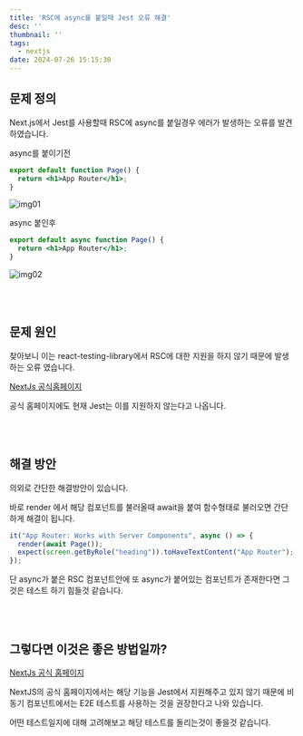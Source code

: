 ```yaml
---
title: 'RSC에 async를 붙일때 Jest 오류 해결'
desc: ''
thumbnail: ''
tags:
  - nextjs
date: 2024-07-26 15:15:30
---
```


## 문제 정의
Next.js에서 Jest를 사용할때 RSC에 async를 붙일경우 에러가 발생하는 오류를 발견하였습니다.


async를 붙이기전
```jsx
export default function Page() {
  return <h1>App Router</h1>;
}
```
![img01](/posts/dallem01/dallem01-01.png)


async 붙인후
```jsx
export default async function Page() {
  return <h1>App Router</h1>;
}
```
![img02](/posts/dallem01/dallem01-02.png)

<br/><br/>

## 문제 원인
찾아보니 이는 react-testing-library에서 RSC에 대한 지원을 하지 않기 때문에 발생하는 오류 였습니다.

[NextJs 공식홈페이지](https://nextjs.org/docs/app/building-your-application/testing/jest)

공식 홈페이지에도 현재 Jest는 이를 지원하지 않는다고 나옵니다.

<br/><br/>

## 해결 방안

의외로 간단한 해결방안이 있습니다.

바로 render 에서 해당 컴포넌트를 불러올때 await을 붙여 함수형태로 불러오면 간단하게 해결이 됩니다.
```jsx
it("App Router: Works with Server Components", async () => {
  render(await Page());
  expect(screen.getByRole("heading")).toHaveTextContent("App Router");
});
```


단 async가 붙은 RSC 컴포넌트안에 또 async가 붙어있는 컴포넌트가 존재한다면 그것은 테스트 하기 힘들것 같습니다.

<br/><br/>

## 그렇다면 이것은 좋은 방법일까?
[NextJs 공식 홈페이지](https://nextjs.org/docs/app/building-your-application/testing/jest)

NextJS의 공식 홈페이지에서는 해당 기능을 Jest에서 지원해주고 있지 않기 때문에 비동기 컴포넌트에서는 E2E 테스트를 사용하는 것을 권장한다고 나와 있습니다.

어떤 테스트일지에 대해 고려해보고 해당 테스트를 돌리는것이 좋을것 같습니다.
